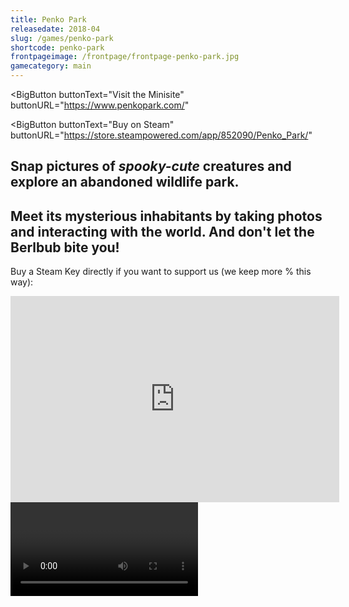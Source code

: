 ```yaml
---
title: Penko Park
releasedate: 2018-04
slug: /games/penko-park
shortcode: penko-park
frontpageimage: /frontpage/frontpage-penko-park.jpg
gamecategory: main
---
```


<BigButton
  buttonText="Visit the Minisite"
  buttonURL="https://www.penkopark.com/"
></BigButton>
<BigButton
  buttonText="Buy on Steam"
  buttonURL="https://store.steampowered.com/app/852090/Penko_Park/"
></BigButton>
<h2>
  Snap pictures of <i>spooky-cute</i> creatures and explore an abandoned
  wildlife park.
</h2>
<h2>
  Meet its mysterious inhabitants by taking photos and interacting with the
  world. And don't let the Berlbub bite you!
</h2>
<p>
  Buy a Steam Key directly if you want to support us (we keep more % this way):
</p>
<iframe
  src="https://www.humblebundle.com/widget/v2/product/penko_park/OI4v3WSWJt?theme=light"
  width="526"
  height="330"
  style="border: none;"
  scrolling="no"
  frameborder="0"
></iframe>
<Video
  videoSrcURL="https://www.youtube.com/embed/KGO2n5tPLIY"
  videoTitle="Launch Trailer"
/>
